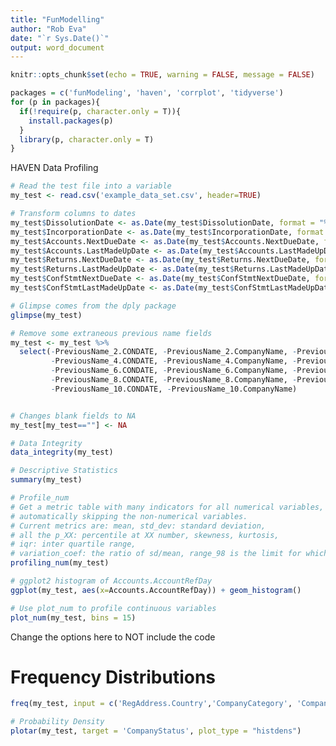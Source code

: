 ```yaml
---
title: "FunModelling"
author: "Rob Eva"
date: "`r Sys.Date()`"
output: word_document
---
```


```r
knitr::opts_chunk$set(echo = TRUE, warning = FALSE, message = FALSE)

packages = c('funModeling', 'haven', 'corrplot', 'tidyverse')
for (p in packages){
  if(!require(p, character.only = T)){
    install.packages(p)
  }
  library(p, character.only = T)
}
```
HAVEN Data Profiling

```r
# Read the test file into a variable
my_test <- read.csv('example_data_set.csv', header=TRUE)

# Transform columns to dates
my_test$DissolutionDate <- as.Date(my_test$DissolutionDate, format = "%d/%m/%y")
my_test$IncorporationDate <- as.Date(my_test$IncorporationDate, format = "%d/%m/%y")
my_test$Accounts.NextDueDate <- as.Date(my_test$Accounts.NextDueDate, format = "%d/%m/%y")
my_test$Accounts.LastMadeUpDate <- as.Date(my_test$Accounts.LastMadeUpDate, format = "%d/%m/%y")
my_test$Returns.NextDueDate <- as.Date(my_test$Returns.NextDueDate, format = "%d/%m/%y")
my_test$Returns.LastMadeUpDate <- as.Date(my_test$Returns.LastMadeUpDate, format = "%d/%m/%y")
my_test$ConfStmtNextDueDate <- as.Date(my_test$ConfStmtNextDueDate, format = "%d/%m/%y")
my_test$ConfStmtLastMadeUpDate <- as.Date(my_test$ConfStmtLastMadeUpDate, format = "%d/%m/%y")

# Glimpse comes from the dply package
glimpse(my_test)

# Remove some extraneous previous name fields
my_test <- my_test %>%
  select(-PreviousName_2.CONDATE, -PreviousName_2.CompanyName, -PreviousName_3.CONDATE, -PreviousName_3.CompanyName,
         -PreviousName_4.CONDATE, -PreviousName_4.CompanyName, -PreviousName_5.CONDATE, -PreviousName_5.CompanyName, 
         -PreviousName_6.CONDATE, -PreviousName_6.CompanyName, -PreviousName_7.CONDATE, -PreviousName_7.CompanyName,
         -PreviousName_8.CONDATE, -PreviousName_8.CompanyName, -PreviousName_9.CONDATE, -PreviousName_9.CompanyName,
         -PreviousName_10.CONDATE, -PreviousName_10.CompanyName)


# Changes blank fields to NA
my_test[my_test==""] <- NA

# Data Integrity
data_integrity(my_test)

# Descriptive Statistics
summary(my_test)

# Profile_num
# Get a metric table with many indicators for all numerical variables, 
# automatically skipping the non-numerical variables. 
# Current metrics are: mean, std_dev: standard deviation, 
# all the p_XX: percentile at XX number, skewness, kurtosis, 
# iqr: inter quartile range, 
# variation_coef: the ratio of sd/mean, range_98 is the limit for which the 98
profiling_num(my_test)

# ggplot2 histogram of Accounts.AccountRefDay
ggplot(my_test, aes(x=Accounts.AccountRefDay)) + geom_histogram()

# Use plot_num to profile continuous variables
plot_num(my_test, bins = 15)
```

Change the options here to NOT include the code

# Frequency Distributions

```r

freq(my_test, input = c('RegAddress.Country','CompanyCategory', 'CompanyStatus', 'CountryOfOrigin', 'Accounts.AccountCategory'))
```

```r

# Probability Density
plotar(my_test, target = 'CompanyStatus', plot_type = "histdens")

```